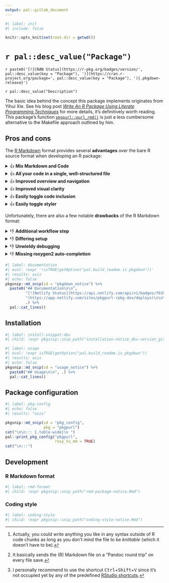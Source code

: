 ```yaml
---
output: pal::gitlab_document
---
```


```r
#| label: init
#| include: false

knitr::opts_knit$set(root.dir = getwd())
```

# `r pal::desc_value("Package")`

`r paste0('[![CRAN Status](https://r-pkg.org/badges/version/', pal::desc_value(key = "Package"), ')](https://cran.r-project.org/package=', pal::desc_value(key = "Package"), '){.pkgdown-release}')`

`r pal::desc_value("Description")`

The basic idea behind the concept this package implements originates from Yihui Xie. See his blog post [*Write An R Package Using Literate Programming
Techniques*](https://yihui.org/rlp/) for more details, it's definitively worth reading. This package's function
[`pkgpurl::purl_rmd()`](https://pkgpurl.rpkg.dev/dev/reference/purl_rmd.html) is just a less cumbersome alternative to the Makefile approach outlined by him.

## Pros and cons

The [R Markdown](https://rmarkdown.rstudio.com/) format provides several **advantages** over the bare R source format when developing an R package:

<details>

<summary>👍 <strong>Mix Markdown and Code</strong></summary>

It allows the actual code to be freely mixed with explanatory and supplementary information in expressive [Markdown](https://en.wikipedia.org/wiki/Markdown)
format instead of having to rely on [`#` comments](https://cran.r-project.org/doc/manuals/r-release/R-lang.html#Comments) only. In general, this should
encourage to actually record code-accompanying information because you're able to use the full spectrum of [Pandoc's Markdown
syntax](https://pandoc.org/MANUAL.html#pandocs-markdown) like inline formatting, lists, tables, quotations or math[^1].

It is especially powerful in combination with the [Visual R Markdown](https://rstudio.github.io/visual-markdown-editing/) feature introduced in RStudio 1.4,
which -- in addition to the visual editor -- offers a feature whose utility can hardly be overestimated: Pandoc Markdown
[canonicalization](https://en.wikipedia.org/wiki/Canonicalization) (on file save[^2]). For example, it allows paragraphs being wrapped automatically at the
desired line width; or to write a minimal sloppy [pipe table](https://pandoc.org/MANUAL.html#extension-pipe_tables) that is automatically normalized to a
beautifully formatted and actually readable one.

The relevant editor options which adjust the canonical Markdown generation can either be set

-   [per `.Rmd` file](https://rstudio.github.io/visual-markdown-editing/#/markdown?id=writer-options), e.g.

    ``` rmd
    ---
    editor_options:
      markdown:
        wrap: 160
        references:
          location: section
        canonical: true
    ---
    ```

-   or [per project](https://rstudio.github.io/visual-markdown-editing/#/options?id=project-options) in the usual `PACKAGE_NAME.Rproj` file, e.g.

    ``` ini
    MarkdownWrap: Column
    MarkdownWrapAtColumn: 160
    MarkdownReferences: Section
    MarkdownCanonical: Yes
    ```

    (I'd recommend to set them *per project*, so they apply to the whole package including any `.Rmd` vignettes.)

</details>

<details>

<summary>👍 <strong>All your code in a single, well-structured file</strong></summary>

The [traditional recommendation](https://style.tidyverse.org/package-files.html) to not lose overview of your package's R source code is to split it over
multiple files. The popular (and very useful) book *R Packages* [gives the following advice](https://r-pkgs.org/code.html#sec-code-organising):

> If it's very hard to predict which file a function lives in, that suggests it's time to separate your functions into more files or reconsider how you are
> naming your functions and/or files.

I think this is just ridiculous.

Instead, I encourage you to keep all your code (as far as possible) in a single file `Rmd/PACKAGE_NAME.Rmd` and structure it according to the [rules described
here](https://pkgpurl.rpkg.dev/dev/reference/gen_pkgdown_ref.html#details), which even allows the [pkgdown `Reference:`
index](https://pkgdown.r-lib.org/reference/build_reference.html#reference-index) to be automatically in sync with the source code structure. As a result, you
re-organize (and thus most likely improve) your package's code structure whenever you intend to improve the pkgdown reference -- and vice versa. For a basic
example, see [this very package's main source file](https://gitlab.com/rpkg.dev/pkgpurl/-/blob/master/Rmd/pkgpurl.Rmd?plain=0).

Keeping all code in a single file frees you from the traditional hassle of finding a viable (but in the end still unsatisfactory) way to organize your R source
code across multiple files. Of course, there are still good reasons to outsource code into separate files *in certain situations*, which nothing is stopping you
from doing. You can also [exclude whole `.Rmd` files from purling using the `.nopurl.Rmd` filename
suffix](https://pkgpurl.rpkg.dev/dev/reference/purl_rmd.html#-rmd-files-excluded-from-purling).

</details>

<details>

<summary>👍 <strong>Improved overview and navigation</strong></summary>

You can rely on RStudio's [code outline](https://rviews.rstudio.com/2016/11/11/easy-tricks-you-mightve-missed/#code-outline) to easily navigate through longer
`.Rmd` files. IMHO it provides significantly better usability than the [code section
standard](https://support.posit.co/hc/en-us/articles/200484568-Code-Folding-and-Sections) of `.R` files. It makes it easy to find your way around source files
that are thousands of lines long.

RStudio's [*Go to File/Function* shortcut](https://support.posit.co/hc/en-us/articles/200711853-Keyboard-Shortcuts) works the same for `.Rmd` files as it does
for `.R` files.

</details>

<details>

<summary>👍 <strong>Improved visual clarity</strong></summary>

If you use RStudio or any other editor with proper R Markdown syntax highlighting, you will probably like the gained visual clarity for distinguishing
individual functions/code parts (by putting them in separate R code chunks). This also facilitates creating a meaningful document structure (in Markdown)
alongside the actual R source code.

</details>

<details>

<summary>👍 <strong>Easily toggle code inclusion</strong></summary>

You can put development-only code which never lands in the generated R source files (and thus the R package) in separate code chunks with the chunk option
[`purl = FALSE`](https://yihui.org/knitr/options/#extracting-source-code). This turns out to be very convenient in certain situations.

For example, this is a good way to reproducibly document the generation of cleaned versions of [exported data](https://r-pkgs.org/data.html#sec-data-data) as
well as [internal data](https://r-pkgs.org/data.html#sec-data-sysdata). This avoids having to outsource the code to separate files under `data-raw/` and adding
the directory to `.Rbuildignore`, i.e. no need to use `usethis::use_data_raw()`. Instead, you just set `purl = FALSE` for the relevant code chunk(s). You can
(and should) still use [`usethis::use_data()`](https://usethis.r-lib.org/reference/use_data.html) (optionally with `overwrite = TRUE`) to generate the files
under `data/` holding external package data as well as the `R/sysdata.rda` file (using `internal = TRUE`) holding internal package data.

</details>

<details>

<summary>👍 <strong>Easily toggle styler</strong></summary>

If you use [styler](https://styler.r-lib.org/) to auto-format your code globally by [setting
`knitr::opts_chunk$set(tidy = "styler")`](https://styler.r-lib.org/articles/third-party-integrations.html), you can still opt-out on a per-chunk basis by
setting [`tidy = FALSE`](https://github.com/r-lib/styler/releases/tag/v1.5.1). This gives pleasant flexibility.

</details>

Unfortunately, there are also a few notable **drawbacks** of the R Markdown format:

<details>

<summary>👎 <strong>Additional workflow step</strong></summary>

The pkgpurl approach on writing R packages in the R Markdown format introduces *one* additional step at the very beginning of typical package development
workflows: Running [`pkgpurl::purl_rmd()`](https://pkgpurl.rpkg.dev/dev/reference/purl_rmd.html) to generate the `R/*.gen.R` files from the original `Rmd/*.Rmd`
sources before documenting/checking/testing/building the package. Given sufficient user demand, this could probably be integrated into
[devtools](https://devtools.r-lib.org/)' functions in the future, so that no additional action has to be taken by the user when relying on RStudio's built-in
package building infrastructure.

For the time being, it's recommended to set up a custom shortcut[^3] for one or both of
[`pkgpurl::purl_rmd()`](https://pkgpurl.rpkg.dev/dev/reference/purl_rmd.html) and
[`pkgpurl::process_pkg()`](https://pkgpurl.rpkg.dev/dev/reference/process_pkg.html) which are registered as [RStudio
add-ins](https://rstudio.github.io/rstudioaddins/).

</details>

<details>

<summary>👎 <strong>Differing setup</strong></summary>

Setting up a new project to write an R package in the R Markdown differs slightly from the classic approach. A suitable convenience function like
`create_rmd_package()` to set up all the necessary parts could probably be added to [usethis](https://usethis.r-lib.org/) in the future.

For the time being, you can use my ready-to-go [R Markdown Package Development Template](https://gitlab.com/salim_b/r/pkg-dev-tpl) as a starting point for
creating new R packages in the R Markdown format.

</details>

<details>

<summary>👎 <strong>Unwieldy debugging</strong></summary>

Debugging can be a bit more laborious since line numbers in warning and error messages always refer to the generated `R/*.gen.R` file(s), not the underlying
`Rmd/*.Rmd` source code file(s). If need be, you first have to look up the line numbers in the `R/*.gen.R` file(s) to understand which function / code parts
cause the issue in order to know where to fix it in the `Rmd/*.Rmd` source(s).

</details>

<details>

<summary>👎 <strong>Missing roxygen2 auto-completion</strong></summary>

Other than in `.R` files, RStudio currently doesn't support auto-completion of [roxygen2 tags](https://roxygen2.r-lib.org/articles/rd.html) in `.Rmd` files and
its <kbd>Reflow Comment</kbd> command doesn't properly work on them. These are [known
issues](https://github.com/rstudio/rstudio/issues/5809#issuecomment-932228146) which will hopefully be resolved in the near future.

</details>

```r
#| label: documentation
#| eval: !expr '!isTRUE(getOption("pal.build_readme.is_pkgdown"))'
#| results: asis
#| echo: false
pkgsnip::md_snip(id = "pkgdown_notice") %>%
  paste0("## Documentation\n\n",
         "[![Netlify Status](https://api.netlify.com/api/v1/badges/f639cb7f-f5fe-454c-b20d-1e06916daffc/deploy-status)]",
         "(https://app.netlify.com/sites/pkgpurl-rpkg-dev/deploys)\n\n",
         .) %>%
  pal::cat_lines()
```

[^1]: Actually, you could write anything you like in any syntax outside of R code chunks as long as you don't mind the file to be *knittable* (which it doesn't
    have to be).

[^2]: It basically sends the (R) Markdown file on a "Pandoc round trip" on every file save.

[^3]: I personally recommend to use the shortcut <kbd>Ctrl</kbd>+<kbd>Shift</kbd>+<kbd>V</kbd> since it's not occupied yet by any of the predefined [RStudio
    shortcuts](https://support.posit.co/hc/en-us/articles/200711853-Keyboard-Shortcuts).

## Installation

```r
#| label: install-snippet-dev
#| child: !expr pkgsnip::snip_path("installation-notice_dev-version_gitlab.Rmd")
```

```r
#| label: usage
#| eval: !expr isTRUE(getOption("pal.build_readme.is_pkgdown"))
#| results: asis
#| echo: false
pkgsnip::md_snip(id = "usage_notice") %>%
  paste0("## Usage\n\n", .) %>%
  pal::cat_lines()
```

## Package configuration

```r
#| label: pkg-config
#| echo: false
#| results: "asis"

pkgsnip::md_snip(id = "pkg_config",
                 pkg = "pkgpurl")
cat("\n\n::: {.table-wide}\n ")
pal::print_pkg_config("pkgpurl",
                      roxy_to_md = TRUE)
cat("\n:::")
```

## Development

### R Markdown format

```r
#| label: rmd-format
#| child: !expr pkgsnip::snip_path("rmd-package-notice.Rmd")
```

### Coding style

```r
#| label: coding-style
#| child: !expr pkgsnip::snip_path("coding-style-notice.Rmd")
```
